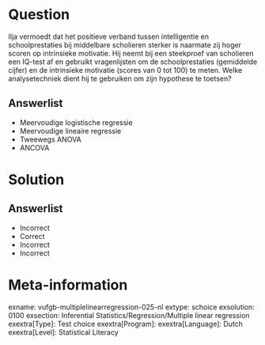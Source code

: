 Question
========
  
Ilja vermoedt dat het positieve verband tussen intelligentie en schoolprestaties bij middelbare scholieren sterker is naarmate zij hoger scoren op intrinsieke motivatie. Hij neemt bij een steekproef van scholieren een IQ-test af en gebruikt vragenlijsten om de schoolprestaties (gemiddelde cijfer) en de intrinsieke motivatie (scores van 0 tot 100) te meten. Welke analysetechniek dient hij te gebruiken om zijn hypothese te toetsen?
  
Answerlist
----------
* Meervoudige logistische regressie
* Meervoudige lineaire regressie
* Tweewegs ANOVA
* ANCOVA

Solution
========

Answerlist
----------
* Incorrect
* Correct
* Incorrect
* Incorrect

Meta-information
================
exname: vufgb-multiplelinearregression-025-nl
extype: schoice
exsolution: 0100
exsection: Inferential Statistics/Regression/Multiple linear regression
exextra[Type]: Test choice
exextra[Program]: 
exextra[Language]: Dutch
exextra[Level]: Statistical Literacy

